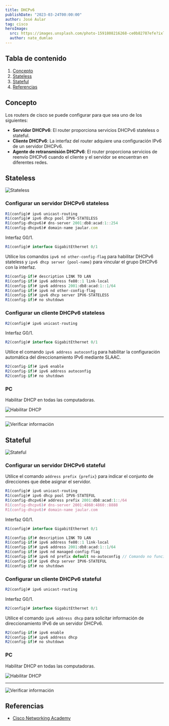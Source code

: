 ```yaml
---
title: DHCPv6
publishDate: "2023-03-24T00:00:00"
author: José Aular
tag: cisco
heroImage:
  src: https://images.unsplash.com/photo-1591808216268-ce0b82787efe?ixlib=rb-4.0.3&ixid=MnwxMjA3fDB8MHxwaG90by1wYWdlfHx8fGVufDB8fHx8&auto=format&fit=crop&w=1887&q=80
  author: nate_dumlao
---
```



## Tabla de contenido

1.  [Concepto](/blog/dhcpv6#concepto)
2.  [Stateless](/blog/dhcpv6#stateless)
3.  [Stateful](/blog/dhcpv6#stateful)
4.  [Referencias](/blog/dhcpv6#referencias)

## Concepto

Los routers de cisco se puede configurar para que sea uno de los siguientes:

- **Servidor DHCPv6**: El router proporciona servicios DHCPv6 stateless o stateful.
- **Cliente DHCPv6**: La interfaz del router adquiere una configuración IPv6 de un servidor DHCPv6.
- **Agente de retransmisión DHCPv6**: El router proporciona servicios de reenvío DHCPv6 cuando el cliente y el servidor se encuentran en diferentes redes.

## Stateless

![Stateless](https://res.cloudinary.com/jaular/image/upload/v1679582361/blog/dhcpv6/pkt-1_ie4ib7.png "Stateless")

### Configurar un servidor DHCPv6 stateless

```js title="R1"
R1(config)# ipv6 unicast-routing
R1(config)# ipv6 dhcp pool IPV6-STATELESS
R1(config-dhcpv6)# dns-server 2001:db8:acad:1::254
R1(config-dhcpv6)# domain-name jaular.com
```

Interfaz G0/1.

```js title="R1"
R1(config)# interface GigabitEthernet 0/1
```

Utilice los comandos `ipv6 nd other-config-flag` para habilitar DHCPv6 stateless y `ipv6 dhcp server {pool-name}` para vincular el grupo DHCPv6 con la interfaz.

```js title="R1" {4,5}
R1(config-if)# description LINK TO LAN
R1(config-if)# ipv6 address fe80::1 link-local
R1(config-if)# ipv6 address 2001:db8:acad:1::1/64
R1(config-if)# ipv6 nd other-config-flag
R1(config-if)# ipv6 dhcp server IPV6-STATELESS
R1(config-if)# no shutdown
```

### Configurar un cliente DHCPv6 stateless

```js title="R2"
R2(config)# ipv6 unicast-routing
```

Interfaz G0/1.

```js title="R2"
R2(config)# interface GigabitEthernet 0/1
```

Utilice el comando `ipv6 address autoconfig` para habilitar la configuración automática del direccionamiento IPv6 mediante SLAAC.

```js title="R2"
R2(config-if)# ipv6 enable
R2(config-if)# ipv6 address autoconfig
R2(config-if)# no shutdown
```

### PC

Habilitar DHCP en todas las computadoras.

![Habilitar DHCP](https://res.cloudinary.com/jaular/image/upload/v1679582361/blog/dhcpv6/pkt-2_igsze2.png "Habilitar DHCP")

---

![Verificar información](https://res.cloudinary.com/jaular/image/upload/v1679582361/blog/dhcpv6/pkt-3_skuwu1.png "Verificar información")

## Stateful

![Stateful](https://res.cloudinary.com/jaular/image/upload/v1680183064/blog/dhcpv6/pkt-4_nddofn.png "Stateful")

### Configurar un servidor DHCPv6 stateful

Utilice el comando `address prefix {prefix}` para indicar el conjunto de direcciones que debe asignar el servidor.

```js title="R1"
R1(config)# ipv6 unicast-routing
R1(config)# ipv6 dhcp pool IPV6-STATEFUL
R1(config-dhcpv6)# address prefix 2001:db8:acad:1::/64
R1(config-dhcpv6)# dns-server 2001:4860:4860::8888
R1(config-dhcpv6)# domain-name jaular.com
```

Interfaz G0/1.

```js title="R1"
R1(config)# interface GigabitEthernet 0/1
```

```js title="R1" {4-5}
R1(config-if)# description LINK TO LAN
R1(config-if)# ipv6 address fe80::1 link-local
R1(config-if)# ipv6 address 2001:db8:acad:1::1/64
R1(config-if)# ipv6 nd managed-config-flag
R1(config-if)# ipv6 nd prefix default no-autoconfig // Comando no funciona.
R1(config-if)# ipv6 dhcp server IPV6-STATEFUL
R1(config-if)# no shutdown
```

### Configurar un cliente DHCPv6 stateful

```js title="R2"
R2(config)# ipv6 unicast-routing
```

Interfaz G0/1.

```js title="R2"
R2(config)# interface GigabitEthernet 0/1
```

Utilice el comando `ipv6 address dhcp` para solicitar información de direccionamiento IPv6 de un servidor DHCPv6.

```js title="R2" {2}
R2(config-if)# ipv6 enable
R2(config-if)# ipv6 address dhcp
R2(config-if)# no shutdown
```

### PC

Habilitar DHCP en todas las computadoras.

![Habilitar DHCP](https://res.cloudinary.com/jaular/image/upload/v1680182898/blog/dhcpv6/pkt-5_diodch.png "Habilitar DHCP")

---

![Verificar información](https://res.cloudinary.com/jaular/image/upload/v1680182898/blog/dhcpv6/pkt-6_ziwlu6.png "Verificar información")

## Referencias

- [Cisco Networking Academy](https://www.netacad.com/)
